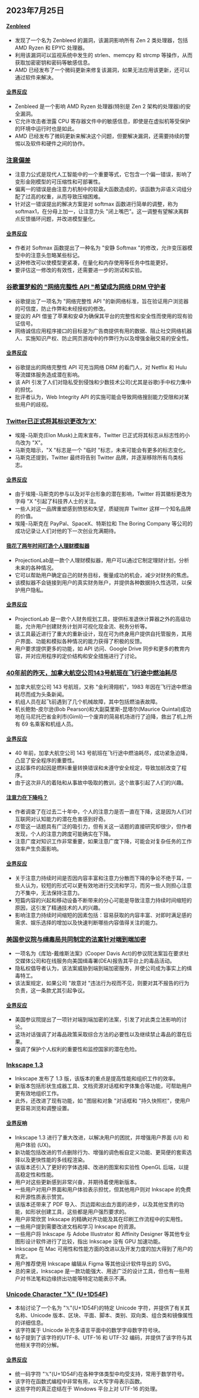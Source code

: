 

<CallToAction />

<Steps>

## 2023年7月25日

#### [Zenbleed](https://lock.cmpxchg8b.com/zenbleed.html)

- 发现了一个名为 Zenbleed 的漏洞，该漏洞影响所有 Zen 2 类处理器，包括 AMD Ryzen 和 EPYC 处理器。
- 利用该漏洞可以监视系统中发生的 strlen、memcpy 和 strcmp 等操作，从而获取加密密钥和密码等敏感信息。
- AMD 已经发布了一个微码更新来修复该漏洞，如果无法应用该更新，还可以通过软件来解决。

#### [业界反应](http://news.ycombinator.com/item?id=36848680)

- Zenbleed 是一个影响 AMD Ryzen 处理器(特别是 Zen 2 架构的处理器)的安全漏洞。
- 它允许攻击者泄露 CPU 寄存器文件中的敏感信息，即使是在虚拟机等受保护的环境中运行时也是如此。
- AMD 已经发布了微码更新来解决这个问题，但要解决漏洞，还需要持续的警惕以及软件和硬件之间的协作。

### [注意偏差](https://www.evanmiller.org/attention-is-off-by-one.html)

- 注意力公式是现代人工智能中的一个重要等式，它包含一个偏一错误，影响了变形金刚模型的可压缩性和可部署性。
- 偏离一的错误是由注意力机制中的软最大函数造成的，该函数为非语义词组分配了过高的权重，从而导致压缩困难。
- 针对这一错误提出的解决方案是对 softmax 函数进行简单的调整，称为 softmax1，在分母上加一，让注意力头 "闭上嘴巴"。这一调整有望解决离群点反馈循环问题，并改进模型量化。

#### [业界反应](http://news.ycombinator.com/item?id=36851494)

- 作者对 Softmax 函数提出了一种名为 "安静 Softmax "的修改，允许变压器模型中的注意头忽略某些标记。
- 这种修改可以使模型更紧凑，在量化和内存使用等任务中性能更好。
- 要评估这一修改的有效性，还需要进一步的测试和实验。

### [谷歌噩梦般的 "网络完整性 API "希望成为网络 DRM 守护者](https://arstechnica.com/gadgets/2023/07/googles-web-integrity-api-sounds-like-drm-for-the-web/)

- 谷歌提出了一项名为 "网络完整性 API "的新网络标准，旨在验证用户浏览器的可信度，防止作弊和未经授权的修改。
- 提议的 API 借鉴了苹果和安卓为确保其平台的完整性和安全性而使用的现有验证信号。
- 网络诚信应用程序接口的目标是为广告商提供有用的数据、阻止社交网络机器人、实施知识产权、防止网页游戏中的作弊行为以及增强金融交易的安全性。

#### [业界反应](http://news.ycombinator.com/item?id=36854114)

- 谷歌提出的网络完整性 API 可充当网络 DRM 的看门人，对 Netflix 和 Hulu 等流媒体服务造成潜在影响。
- 该 API 引发了人们对隐私受到侵蚀和少数技术公司(尤其是谷歌)手中权力集中的担忧。
- 批评者认为，Web Integrity API 的实施可能会导致网络搜刮能力受限和对某些用户的歧视。

### [Twitter已正式将其标识更改为'X'](https://techcrunch.com/2023/07/24/twitter-has-officially-changed-its-logo-to-x/)

- 埃隆-马斯克(Elon Musk)上周末宣布，Twitter 已正式将其标志从标志性的小鸟改为 "X"。
- 马斯克暗示，"X "标志是一个 "临时 "标志，未来可能会有更多的标志变化。
- 马斯克还提到，Twitter 最终将告别 Twitter 品牌，并逐渐移除所有鸟类标志。

#### [业界反应](http://news.ycombinator.com/item?id=36845111)

- 由于埃隆-马斯克的参与以及对平台形象的潜在影响，Twitter 将其徽标更改为字母 "X "引起了科技界人士的关注。
- 一些人对这一品牌重塑感到愤怒和失望，质疑抛弃 Twitter 这样一个知名品牌的价值。
- 埃隆-马斯克在 PayPal、SpaceX、特斯拉和 The Boring Company 等公司的成功记录让人们对他的下一次创业充满期待。

#### [我花了两年时间打造个人理财模拟器](https://projectionlab.com/)

- ProjectionLab是一款个人理财模拟器，用户可以通过它制定理财计划，分析未来的各种情况。
- 它可以帮助用户确定自己的财务目标，衡量成功的机会，减少对财务的焦虑。
- 该模拟器不会链接到用户的真实财务账户，并提供各种数据持久性选项，以保护用户隐私。

#### [业界反应](http://news.ycombinator.com/item?id=36849502)

- ProjectionLab 是一款个人财务规划工具，提供标准退休计算器之外的高级功能，允许用户创建财务计划并可视化现金流、税务分析等。
- 该工具最近进行了重大的重新设计，现在可为终身用户提供自托管服务，其用户界面、功能和模拟各种情况的能力获得了积极的反馈。
- 用户要求提供更多的功能，如 API 访问、Google Drive 同步和更多的教育内容，并对应用程序的定价结构和安全措施进行了讨论。

### [40年前的昨天，加拿大航空公司143号航班在飞行途中燃油耗尽](https://www.damninteresting.com/the-gimli-glider/)

- 加拿大航空公司 143 号航班，又称 "金利滑翔机"，1983 年因在飞行途中燃油耗尽而成为头条新闻。
- 机组人员在起飞前遇到了几个机械故障，其中包括燃油表故障。
- 机长鲍勃-皮尔逊(Bob Pearson)和大副莫里斯-昆塔尔(Maurice Quintal)成功地在马尼托巴省金利市(Gimli)一个废弃的简易机场进行了迫降，救出了机上所有 69 名乘客和机组人员。

#### [业界反应](http://news.ycombinator.com/item?id=36850111)

- 40 年前，加拿大航空公司 143 号航班在飞行途中燃油耗尽，成功紧急迫降，凸显了安全程序的重要性。
- 这起事件的起因是燃料重量转换错误和未遵守安全规定，导致加航改变了程序。
- 由于这次非凡的着陆和从事故中吸取的教训，这个故事引起了人们的兴趣。

#### [注意力在下降吗？](https://slimemoldtimemold.com/2023/07/24/your-mystery-have-attention-spans-been-declining/)

- 作者调查了在过去二十年中，个人的注意力是否一直在下降，这是因为人们对互联网对认知能力的潜在危害感到好奇。
- 尽管这一话题具有广泛的吸引力，但有关这一话题的直接研究却很少，但作者发现，个人的注意力跨度可能确实在下降。
- 注意广度对知识工作非常重要，如果注意广度下降，可能会对复杂任务的工作效率产生负面影响。

#### [业界反应](http://news.ycombinator.com/item?id=36851644)

- 关于注意力持续时间是否因内容丰富和注意力分散而下降的争论不绝于耳，一些人认为，较短的形式可以更有效地进行交流和学习，而另一些人则担心注意力不集中，无法保持注意力。
- 短篇内容的兴起和移动设备不断带来的分心可能是导致注意力持续时间缩短的原因，这引发了精通技术的人的兴趣。
- 影响注意力持续时间缩短的因素包括：容易获取的内容丰富、对即时满足感的需求、娱乐选择的增加以及快速判断哪些内容值得关注的能力。

### [美国参议院与缉毒局共同制定的法案针对端到端加密](https://therecord.media/senate-dea-bill-targets-end-to-end-encryption-requires-companies-to-report-drugs)

- 一项名为《库珀-戴维斯法案》(Cooper Davis Act)的参议院法案旨在要求社交媒体公司和在线服务向美国缉毒署(DEA)报告其平台上的毒品活动。
- 隐私权倡导者认为，该法案威胁到端到端加密服务，并使公司成为事实上的缉毒特工。
- 该法案规定，如果公司 "故意对 "违法行为视而不见，则要对其不报告的行为负责，这一条款尤其引起争议。

#### [业界反应](http://news.ycombinator.com/item?id=36841369)

- 美国参议院提出了一项针对端到端加密的法案，引发了对此类立法影响的讨论。
- 这场对话强调了对毒品政策采取综合方法的必要性以及继续禁止毒品的潜在后果。
- 强调了保护个人权利的重要性和监控国家的潜在危险。

### [Inkscape 1.3](https://inkscape.org/news/2023/07/23/inkscape-launches-version-13-focus-organizing-work/)

- Inkscape 发布了 1.3 版，该版本的重点是提高性能和组织工作的效率。
- 新版本包括形状生成器工具、文档资源对话框和字体集合等功能，可帮助用户更有效地组织工作。
- 此外，还改进了现有功能，如 "图层和对象 "对话框和 "持久快照栏"，使用户更容易浏览和调整设置。

#### [业界反响](http://news.ycombinator.com/item?id=36843794)

- Inkscape 1.3 进行了重大改进，以解决用户的困扰，并增强用户界面 (UI) 和用户体验 (UX)。
- 新功能包括改进的节点删除行为、增强的调色板自定义功能、更简便的套索选择以及更快性能的多线程渲染。
- 该版本还引入了更好的字体选择、改进的图案和实验性 OpenGL 后端，以提高稳定性和性能。
- 用户对这些更新感到非常兴奋，并期待着使用新版本。
- 一些用户对用户界面和用户体验表示担忧，但其他用户则对 Inkscape 的免费和开源性质表示赞赏。
- 该版本还带来了 PDF 导入、页边距和出血方面的进步，以及其他宝贵的功能，如形状创建工具，这些都是用户强烈要求的。
- 用户非常欣赏 Inkscape 的精确对齐功能及其在印刷工作流程中的实用性。
- 一些用户提到需要改进文档和学习 Inkscape 的资源。
- 一些用户将 Inkscape 与 Adobe Illustrator 和 Affinity Designer 等其他专业图形设计软件进行了比较，指出 Inkscape 没有 GPU 加速功能。
- Inkscape 在 Mac 可用性和性能方面的改进以及开发力度的加大得到了用户的肯定。
- 用户推荐使用 Inkscape 编辑从 Figma 等其他设计软件导出的 SVG。
- 总的来说，Inkscape 是一款功能强大、用途广泛的设计工具，但也有一些用户对书法笔和边缘挤出功能等特定功能表示不满。

### [Unicode Character "𝕏" (U+1D54F)](https://www.compart.com/en/unicode/U+1D54F)

- 本帖讨论了一个名为 "𝕏"(U+1D54F)的特定 Unicode 字符，并提供了有关其名称、Unicode 版本、区块、平面、脚本、类别、双向类、组合类和镜像属性的详细信息。
- 该字符属于 Unicode 补充多语言平面中的数学字母数字符号块。
- 帖子提到了该字符的UTF-8、UTF-16 和 UTF-32 编码，并提供了该字符与其他相关字符的分解。

#### [业界反应](http://news.ycombinator.com/item?id=36846076)

- 统一码字符 "𝕏"(U+1D54F)在各种字体类型中均受支持，常用于数学符号。
- 该字符在函数式编程中非常有用，以大写字母表示函数。
- 这些字符的真正症结在于 Windows 平台上对 UTF-16 的处理。

</Steps>
